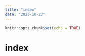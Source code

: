 ```yaml
---
title: "index"
date: "2023-10-23"
---
```


```r
knitr::opts_chunk$set(echo = TRUE)
```

# index
